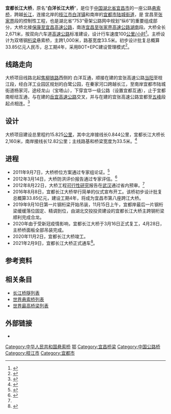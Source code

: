 {{Infobox bridge
|bridge_name=宜都长江大桥
|native_name=
|image=Yidu Yangtze River Bridge.jpg
|image_size=
|caption=
|official_name=
| other_name          = 白洋长江大桥
|carries={{China Expwy Name|G59}}
|crosses=[[长江|长江]]
|locale={{flagicon|CHN}} [[湖北省|湖北省]][[枝江市|枝江市]]－[[宜都市|宜都市]]
|maint=
|id=
|engineering=湖北省交通规划设计院
|design=[[悬索桥|悬索桥]]
|mainspan={{convert|1000|m|ft|0}}
|length={{convert|2670.5|m|ft|0}}
|width={{convert|33.5|m|ft|0}}
|clearance=
|below=
|height=
|traffic=
|begin=2016年8月8日
|complete=
|open=2021年2月9日
|closed=
|toll=
|builder=四川路桥建设集团<br>湖北省路桥集团
|map_cue=
|map_image=
|map_text=
|map_width=
|coordinates={{coord|30|24|25|N|111|31|20|E|region:CN_type:landmark|display=inline}}
|references=
|extra=
}}

'''宜都长江大桥'''，原名“'''白洋长江大桥'''”，是位于[[中国|中国]][[湖北省|湖北省]][[宜昌市|宜昌市]]的一座公路[[悬索桥|悬索桥]]，跨越[[长江|长江]]，连接北岸的[[枝江市|枝江市]][[白洋镇|白洋镇]]和南岸的[[宜都市|宜都市]][[陆城街道|陆城街道]]，是 {{China Expwy Name|G59}}宜昌至[[张家界|张家界]]段的控制性工程，也是湖北省“753”骨架公路网中规划“纵6”的重要组成部分，大桥北接[[保宜高速公路|保康至宜昌高速公路]]，南连[[宜张高速公路|宜昌至张家界高速公路]][[湖南|湖南]]段。大桥全长2,671米，按双向六车道[[高速公路|高速公路]]标准建设，设计行车速度100[[公里/小时|公里/小时]]<ref name="yichang">{{cite web | url=http://www.yichang.gov.cn/art/2012/8/28/art_72_376059.html | title=宜昌白洋长江大桥省内预审通过 | publisher=中国·宜昌 | date=2012-08-28 | accessdate=2014-06-26 | author=王子 | archive-url=https://web.archive.org/web/20140202163116/http://www.yichang.gov.cn/art/2012/8/28/art_72_376059.html | archive-date=2014-02-02 | dead-url=yes }}</ref>。主桥设计为双塔钢[[桁梁|桁梁]]悬索桥，主跨1,000米，路基宽度33.5米。初步设计批复总概算33.85亿元人民币，总工期4年，采用BOT+EPC建设管理模式<ref name="kaigong">{{cite news | url=http://www.hbjtycxmq.com/news/718.html | title=白洋长江公路大桥项目正式开工 | publisher=湖北交投宜昌高速公路建设管理有限公司 | date=2016-08-08 | accessdate= | author= | archive-date=2020-10-23 | archive-url=https://web.archive.org/web/20201023185713/http://www.hbjtycxmq.com/news/718.html | dead-url=no }}</ref>。

==线路走向==
大桥项目线路北起[[焦柳铁路|焦柳铁路]]西侧的 {{中国国道名|318}}白洋互通，顺接在建的宜张高速公路[[当阳市|当阳]]至枝江段，经白洋工业园区规划的白鹭公园，在秦家河口跨越长江，至南岸宜都市陆城街道杨家河，途经龙山（宝塔山），下穿宜华一级公路（设置宜都互通），止于宜都南枢纽互通，与在建的[[岳宜高速公路|岳宜高速公路]]交叉，并与在建的宜张高速公路宜都至[[五峰土家族自治縣|五峰]]段起点相连。<ref>{{cite web | url=http://www.hbggzy.cn/hubeizxwz/infodetail/?infoid=62daa68e-0adf-4aed-b426-62cfac1dfed4&categoryNum=004001006002 | title=湖北省交通投资有限公司参加长江大桥项目投资建设人投标合作单位遴选公告 | publisher=湖北省公共资源交易信息网 | date=2014-04-15 | accessdate=2014-06-27 | author=湖北省交通投资有限公司 | archive-url=https://web.archive.org/web/20150226075409/http://www.hbggzy.cn/hubeizxwz/infodetail/?infoid=62daa68e-0adf-4aed-b426-62cfac1dfed4&categoryNum=004001006002 | archive-date=2015-02-26 | dead-url=yes }}</ref>

==设计==
大桥项目建设总里程约15.825[[公里|公里]]，其中北岸接线长0.844公里，宜都长江大桥长2,160米，南岸接线长12.82公里；主线路基和桥梁宽度为33.5米。<ref>{{cite web | url=http://www.hbjt.gov.cn/zwdt/zbtb/qbgg/44127.htm | title=宜昌至张家界高速公路白洋长江公路大桥勘察设计招标公告 | publisher=湖北省交通运输厅 | date=2012-10-15 | accessdate=2014-06-27 | author=湖北省交通投资有限公司 | archive-date=2016-03-04 | archive-url=https://web.archive.org/web/20160304185953/http://www.hbjt.gov.cn/zwdt/zbtb/qbgg/44127.htm | dead-url=yes }}</ref>

==进程==
* 2011年9月7日，大桥桥位方案通过专家组论证。<ref>{{cite web | url=http://www.hbcpdi.com.cn/news/Detail.aspx?cid=10&id=1799 | title=宜昌白洋长江公路大桥桥位方案论证会顺利召开 | publisher=湖北省交通规划设计院 | date=2011-09-08 | accessdate=2014-06-27 | author= }}{{dead link|date=2018年3月 |bot=InternetArchiveBot |fix-attempted=yes }}</ref>
* 2012年3月14日，大桥防洪评价报告通过专家评估。<ref>{{cite web | url=http://www.ycjt.gov.cn/art/2012/3/14/art_22554_351888.html | title=白洋长江公路大桥防洪评价报告通过专家评估 | publisher=宜昌市交通运输局 | date=2012-03-14 | accessdate=2014-06-27 | author= | archive-url=https://web.archive.org/web/20160304093536/http://www.ycjt.gov.cn/art/2012/3/14/art_22554_351888.html | archive-date=2016-03-04 | dead-url=yes }}</ref>
* 2012年8月22日，大桥工程[[可行性研究|可行性研究]]报告在[[武汉|武汉]]通过省内预审。<ref name="yichang"/>
* 2016年8月8日，宜都长江大桥举行简单的仪式宣布开工。该桥初步设计批复总概算33.85亿元，建设工期4年，将成为宜昌市第八座跨江大桥。
* 2019年9月10日第一片钢桁梁开始吊装，11月15日上午，宜都岸最后一片钢桁梁缓缓落位固定、精调到位，由湖北交投投资建设的宜都长江大桥主跨钢桁梁顺利完成合龙。 
* 2020年由于受新冠疫情影响，宜都长江大桥于3月16日正式复工，4月28日，主桥桥面板全部吊装完成。
* 2020年11月2日，宜都长江大桥竣工。
* 2021年2月9日，宜都长江大桥正式通车<ref>{{cite news |author=戴辉、边俊伟、官楚 |title=宜都长江大桥建成通车 |url=http://www.cnr.cn/hubei/jiaodian/20210210/t20210210_525412134.shtml |accessdate=2021-02-23 |work=湖北日报 |publisher=央广网 |date=2021-02-10}}</ref>。

==参考资料==
{{reflist}}

==相关条目==
* [[长江桥隧列表|长江桥隧列表]]
* [[世界悬索桥列表|世界悬索桥列表]]
* [[世界最高桥梁列表|世界最高桥梁列表]]

==外部链接==
* {{YouTube|2TaLwohDHQY|Baiyang Yangtze River Bridge Ceremony白洋长江大桥开工|language=zh}}

{{Crossings navbox
|structure= [[长江桥隧列表|桥梁与隧道]]
|place= [[长江|长江]]
|bridge= 宜都长江大桥
|bridge signs= {{China Expwy Name|G59}}
|upstream= [[宜昌长江公路大桥|宜昌长江公路大桥]]
|upstream signs= {{China Expwy Name|G50}}<br>{{China Expwy Name|S63|P=湖北}}
|downstream= [[枝城长江大桥|枝城长江大桥]]
|downstream signs= {{中国省道名|225|P=湖北}}<br/>{{中国铁路名|焦柳铁路}}
}}

{{DEFAULTSORT:B}}
[[Category:中华人民共和国悬索桥|Category:中华人民共和国悬索桥]]
[[Category:长江大桥|鄂]]
[[Category:宜昌桥梁|Category:宜昌桥梁]]
[[Category:中国公路桥|Category:中国公路桥]]
[[Category:枝江市|Category:枝江市]]
[[Category:宜都市|Category:宜都市]]